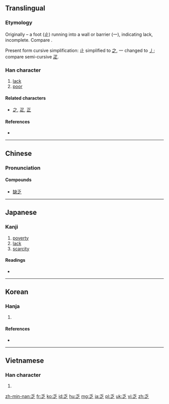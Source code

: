 ==Translingual==
===Etymology===
Originally {{Han compound|止|t1=foot|一|ls=ic}} – a foot (止) running into a wall or barrier (一), indicating lack, incomplete. Compare {{m|mul|正||complete|sc=Hani}}.

Present form cursive simplification: 止 simplified to [[之]], 一 changed to [[丿]]; compare semi-cursive [[疋]].

===Han character===
{{Han char|rn=4|rad=丿|as=04|sn=5|four=20307|canj=HINO|ids=⿱丿之}}

# [[lack]]
# [[poor]]

====Related characters====
* [[之]], [[疋]], [[正]]

====References====
* {{Han ref|kx=0082.100|dkj=00133|hdz=10034.030|uh=4E4F|ud=20047|bh=A546|bd=42310}}

----

==Chinese==
{{zh-forms}}

===Pronunciation===
{{zh-pron
|m=fá
|c=fat6
|mn=ha̍t
|mc=y
|oc=y
|ma=
|cat=v,a
}}

====Compounds====
* [[缺乏]]

----

==Japanese==

===Kanji===
{{ja-kanji|grade=c|rs=丿04}}

# [[poverty]]
# [[lack]]
# [[scarcity]]

====Readings====
* {{ja-readings|on=[[ぼう]] (bō)|kun=[[とぼしい]] (toboshii)}}

----

==Korean==

===Hanja===
{{ko-hanja|hangeul=핍|rv=pip|mr=p'ip|eumhun=모자랄|ehrv=mojaral|ehmr=mojaral|ehy=}}

# {{defn|lang=ko|sort=丿04}}

====References====
* {{Hanja ref|nav=12238}}

----

==Vietnamese==

===Han character===
{{vi-hantu|phạp|rs=丿04}}

# {{defn|lang=vi|sort=丿04}}

[[zh-min-nan:乏]]
[[fr:乏]]
[[ko:乏]]
[[id:乏]]
[[hu:乏]]
[[mg:乏]]
[[ja:乏]]
[[pl:乏]]
[[uk:乏]]
[[vi:乏]]
[[zh:乏]]